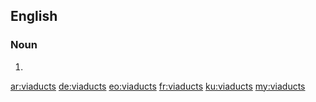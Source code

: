 ==English==

===Noun===
{{head|en|plural}}

# {{plural of|viaduct|lang=en|nocat=1}}

[[ar:viaducts]]
[[de:viaducts]]
[[eo:viaducts]]
[[fr:viaducts]]
[[ku:viaducts]]
[[my:viaducts]]